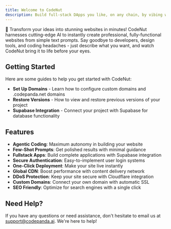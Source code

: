 ```yaml
---
title: Welcome to CodeNut
description: Build full-stack DApps you like, on any chain, by vibing with AI
---
```


🚀 Transform your ideas into stunning websites in minutes! CodeNut harnesses cutting-edge AI to instantly create professional, fully-functional websites from simple text prompts. Say goodbye to developers, design tools, and coding headaches - just describe what you want, and watch CodeNut bring it to life before your eyes.

## Getting Started

Here are some guides to help you get started with CodeNut:

- **Set Up Domains** - Learn how to configure custom domains and .codepanda.net domains
- **Restore Versions** - How to view and restore previous versions of your project
- **Supabase Integration** - Connect your project with Supabase for database functionality

## Features

- **Agentic Coding**: Maximum autonomy in building your website
- **Few-Shot Prompts**: Get polished results with minimal guidance
- **Fullstack Apps**: Build complete applications with Supabase integration
- **Secure Authentication**: Easy-to-implement user login systems
- **One-Click Deployment**: Make your site live instantly
- **Global CDN**: Boost performance with content delivery network
- **DDoS Protection**: Keep your site secure with Cloudflare integration
- **Custom Domains**: Connect your own domain with automatic SSL
- **SEO Friendly**: Optimize for search engines with a single click

## Need Help?

If you have any questions or need assistance, don't hesitate to email us at [support@codepanda.ai](mailto:support@codepanda.ai). We're here to help!
